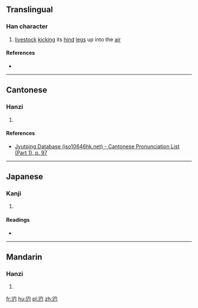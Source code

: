 {{also|尥}}
==Translingual==

===Han character===
{{Han char|rn=43|rad=尢|as=03|sn=6|four=|canj=金山心戈 (CUPI)|ids=⿺[[尣]][[勺]]}}

# [[livestock]] [[kick]]ing its [[hind]] [[leg]]s up into the [[air]]

====References====
* {{Han ref|kx=0298.080|dkj=07551|hdz=10552.130|uh=5C26|ud=23590}}

----

==Cantonese==

===Hanzi===
{{yue-hanzi|jyut=[[liu6]]|y=liu6}}

# {{defn|lang=yue|sort=尢03}}

====References====
* [http://www.iso10646hk.net/jp/document/download.jsp Jyutping Database (iso10646hk.net) - Cantonese Pronunciation List (Part 1), p. 97]

----

==Japanese==

===Kanji===
{{ja-kanji|grade=|rs=尢03}}

# {{defn|lang=ja|sort=尢03}}

====Readings====
* {{ja-readings|on=[[りょう]] (ryō), [[ほう]] (hō), [[ちょう]] (chō)|kun=[[ゆきなやむ]] (yukinayamu)}}

----

==Mandarin==

===Hanzi===
{{cmn-hanzi|pin=[[liào]] ([[liao4]])|wg=liao<sup>4</sup>}}

# {{defn|lang=cmn|sort=尢03}}

[[fr:尦]]
[[hu:尦]]
[[pl:尦]]
[[zh:尦]]